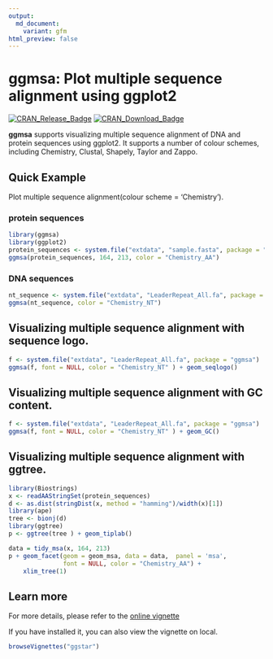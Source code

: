 ```yaml
---
output:
  md_document:
    variant: gfm
html_preview: false
---
```


<!-- README.md is generated from README.Rmd. Please edit that file -->

#  ggmsa: Plot multiple sequence alignment using ggplot2

[![CRAN_Release_Badge](https://www.r-pkg.org/badges/version-ago/ggmsa)](https://cran.r-project.org/package=ggmsa)
[![CRAN_Download_Badge](https://cranlogs.r-pkg.org/badges/grand-total/ggmsa?color=green)](https://cran.r-project.org/package=ggmsa)


**ggmsa** supports visualizing multiple sequence alignment of DNA and protein sequences using ggplot2. It supports a number of colour schemes, including Chemistry, Clustal, Shapely, Taylor and Zappo.

##  Quick Example 
Plot multiple sequence alignment(colour scheme = 'Chemistry').

###  protein sequences
```r
library(ggmsa)
library(ggplot2)
protein_sequences <- system.file("extdata", "sample.fasta", package = "ggmsa")
ggmsa(protein_sequences, 164, 213, color = "Chemistry_AA")
```

###  DNA sequences
```r
nt_sequence <- system.file("extdata", "LeaderRepeat_All.fa", package = "ggmsa")
ggmsa(nt_sequence, color = "Chemistry_NT")
```

##  Visualizing multiple sequence alignment with sequence logo.
```r
f <- system.file("extdata", "LeaderRepeat_All.fa", package = "ggmsa")
ggmsa(f, font = NULL, color = "Chemistry_NT" ) + geom_seqlogo()
```

##  Visualizing multiple sequence alignment with GC content.
```r
f <- system.file("extdata", "LeaderRepeat_All.fa", package = "ggmsa")
ggmsa(f, font = NULL, color = "Chemistry_NT" ) + geom_GC()
```

##  Visualizing multiple sequence alignment with ggtree.
```r
library(Biostrings)
x <- readAAStringSet(protein_sequences)
d <- as.dist(stringDist(x, method = "hamming")/width(x)[1])
library(ape)
tree <- bionj(d)
library(ggtree)
p <- ggtree(tree ) + geom_tiplab()

data = tidy_msa(x, 164, 213)
p + geom_facet(geom = geom_msa, data = data,  panel = 'msa',
               font = NULL, color = "Chemistry_AA") +
    xlim_tree(1)
```

## Learn more

For more details, please refer to the [online vignette](https://cran.r-project.org/web/packages/ggmsa/vignettes/ggmsa.html)

If you have installed it, you can also view the vignette on local.

```r
browseVignettes("ggstar")
```
